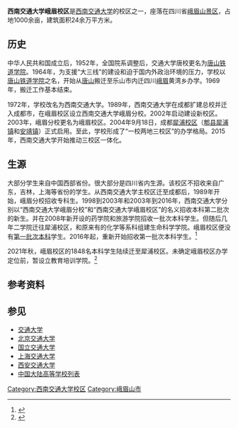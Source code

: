 {{Refimprove|time=2022-03-29T10:55:31+00:00}}
{{expand|time=2013-04-10T08:32:59+00:00}}
{{Infobox university
| 名称 = 西南交通大学峨眉校区
| 外文名 = 
| 图像 = [[File:SWJTU_shield.svg|180px]]
| chairman_label = 主任
| chairman = [[杨丹_(1962年)|杨丹]]
| 书记 = 
| 校长 = 
| 类型 = [[中央部属高校|中央部属高校]]分校区
| 建校 = 1964年
| 面积 = 1000余亩
| 建筑面积 = 25万平方米
| 学生 = 7000余人
| 教师 = 
| 老校名 = 
| 地址 = {{CHN}}[[四川省|四川省]][[乐山市|乐山市]][[峨眉山市|峨眉山市]][[黄湾镇_(峨眉山市)|黄湾镇]]景区路二段6号
| coordinates = {{coord|29|34|30|N|103|26|54|E|display=inline,title}}
| 网站 = {{URL|http://em.swjtu.edu.cn/}}
| affiliations = [[西南交通大学|西南交通大学]]
}}
'''西南交通大学峨眉校区'''是[[西南交通大学|西南交通大学]]的校区之一，座落在四川省[[峨眉山市|峨眉山景区]]，占地1000余亩，建筑面积24余万平方米。

==历史==
{{Main|西南交通大學歷史}}
中华人民共和国成立后，1952年，全国院系调整后，交通大学唐校更名为[[唐山铁道学院|唐山铁道学院]]。1964年，为支援“大三线”的建设和迫于国内外政治环境的压力，学校以[[唐山铁道学院|唐山铁道学院]]之名，开始从[[唐山|唐山]]搬迁至乐山市内迁四川[[峨眉山市|峨眉]]黄湾乡办学。1969年，搬迁工作基本结束。

1972年，学校改名为西南交通大学。1989年，西南交通大学在成都扩建总校并迁入成都市，在峨眉校区设立西南交通大学峨眉分校。2002年启动建设新校区。2003年，峨眉分校更名为峨眉校区。2004年9月18日，成都[[西南交通大学犀浦校区|犀浦校区]]（[[郫县|郫县]][[犀浦镇|犀浦镇]]和[[安靖镇|安靖镇]]）正式启用。至此，学校形成了“一校两地三校区”的办学格局。2015年，西南交通大学开始推动三校区一体化。

==生源==
大部分学生来自中国西部省份。很大部分是四川省内生源。该校区不招收来自广东，吉林，上海等省份的学生。从西南交通大学主校区迁至成都后，1989年开始，峨眉分校招收专科生。1998到2003年和2003年到2016年，西南交通大学分别以“西南交通大学峨眉分校”和“西南交通大学峨眉校区”的名义招收本科第二批次的新生。并在2008年新开设的药学院和旅游学院招收一批次本科学生。但随后几年二学院迁往犀浦校区，和原来有的化学等系科组建生命科学学院。峨眉校区便没有[[普通高等学校招生全国统一考试#志愿填报|第一批次本科]]学生。2016年起，重新开始招收第一批次本科学生。<ref>{{Cite news|url=http://news.sina.com.cn/o/2016-05-19/doc-ifxskpkx7413314.shtml|title=西南交大峨眉校区 今年全纳入一本招生|work=成都商报|date=2016-05-19|accessdate=2022-03-29}}</ref>

2021年秋，峨眉校区的1848名本科学生陆续迁至犀浦校区。未确定峨眉校区办学定位前，暂设立教育培训学院。<ref>{{Cite news|url=https://news.swjtu.edu.cn/epaper/shownews-3960.shtml|title=峨眉校区全日制本科学生完成搬迁工作|author=蔡京君|work=西南交大报|date=2021-09-25|accessdate=2022-03-29}}</ref>

== 参考资料 ==
{{Reflist}}

==参见==
*[[交通大学|交通大学]]
*[[北京交通大学|北京交通大学]]
*[[国立交通大学|国立交通大学]]
*[[上海交通大学|上海交通大学]]
*[[西安交通大学|西安交通大学]]
*[[中国大陆高等学校列表|中国大陆高等学校列表]]

{{西南交通大學}}
{{四川高等院校}}
[[Category:西南交通大学校区|Category:西南交通大学校区]]
[[Category:峨眉山市|Category:峨眉山市]]